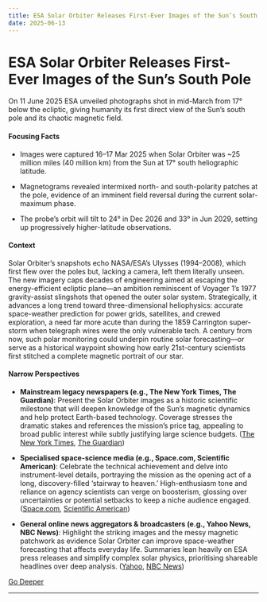 ```yaml
---
title: ESA Solar Orbiter Releases First-Ever Images of the Sun’s South Pole
date: 2025-06-13
---
```


# ESA Solar Orbiter Releases First-Ever Images of the Sun’s South Pole

On 11 June 2025 ESA unveiled photographs shot in mid-March from 17° below the ecliptic, giving humanity its first direct view of the Sun’s south pole and its chaotic magnetic field.

#### Focusing Facts

- Images were captured 16–17 Mar 2025 when Solar Orbiter was ~25 million miles (40 million km) from the Sun at 17° south heliographic latitude.

- Magnetograms revealed intermixed north- and south-polarity patches at the pole, evidence of an imminent field reversal during the current solar-maximum phase.

- The probe’s orbit will tilt to 24° in Dec 2026 and 33° in Jun 2029, setting up progressively higher-latitude observations.

#### Context

Solar Orbiter’s snapshots echo NASA/ESA’s Ulysses (1994–2008), which first flew over the poles but, lacking a camera, left them literally unseen.  The new imagery caps decades of engineering aimed at escaping the energy-efficient ecliptic plane—an ambition reminiscent of Voyager 1’s 1977 gravity-assist slingshots that opened the outer solar system.  Strategically, it advances a long trend toward three-dimensional heliophysics: accurate space-weather prediction for power grids, satellites, and crewed exploration, a need far more acute than during the 1859 Carrington super-storm when telegraph wires were the only vulnerable tech.  A century from now, such polar monitoring could underpin routine solar forecasting—or serve as a historical waypoint showing how early 21st-century scientists first stitched a complete magnetic portrait of our star.

#### Narrow Perspectives

- **Mainstream legacy newspapers (e.g., The New York Times, The Guardian)**: Present the Solar Orbiter images as a historic scientific milestone that will deepen knowledge of the Sun’s magnetic dynamics and help protect Earth-based technology. Coverage stresses the dramatic stakes and references the mission’s price tag, appealing to broad public interest while subtly justifying large science budgets. ([The New York Times](https://www.nytimes.com/2025/06/11/science/sun-south-pole-solar-orbiter-esa.html), [The Guardian](https://www.theguardian.com/science/2025/jun/11/suns-south-pole-revealed-for-first-time-in-images-from-solar-orbiter-spacecraft))

- **Specialised space-science media (e.g., Space.com, Scientific American)**: Celebrate the technical achievement and delve into instrument-level details, portraying the mission as the opening act of a long, discovery-filled ‘stairway to heaven.’ High-enthusiasm tone and reliance on agency scientists can verge on boosterism, glossing over uncertainties or potential setbacks to keep a niche audience engaged. ([Space.com](https://www.space.com/astronomy/sun/humanity-takes-its-1st-look-at-the-suns-poles-this-is-just-the-first-step-of-solar-orbiters-stairway-to-heaven-images), [Scientific American](https://www.scientificamerican.com/article/solar-orbiter-captures-the-first-ever-images-of-the-suns-south-pole/))

- **General online news aggregators & broadcasters (e.g., Yahoo News, NBC News)**: Highlight the striking images and the messy magnetic patchwork as evidence Solar Orbiter can improve space-weather forecasting that affects everyday life. Summaries lean heavily on ESA press releases and simplify complex solar physics, prioritising shareable headlines over deep analysis. ([Yahoo](https://www.yahoo.com/news/european-probe-snaps-first-images-211540826.html), [NBC News](https://www.nbcnews.com/science/space/european-probe-snaps-first-images-suns-south-pole-rcna212375))


[Go Deeper](https://www.perplexity.ai/search?q=ESA+Solar+Orbiter+Releases+First-Ever+Images+of+the+Sun%E2%80%99s+South+Pole)

---

<a id='google-cloud-iam-glitch-cascades-into-global-multi-service-outage-12-jun-2025'></a>
